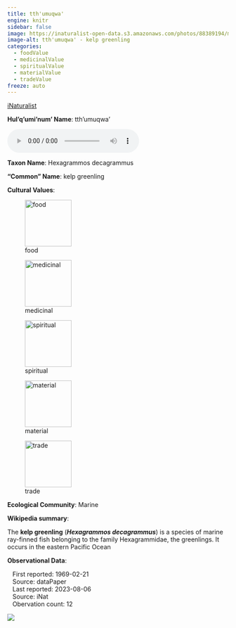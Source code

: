 ```yaml
---
title: tth'umuqwa'
engine: knitr
sidebar: false
image: https://inaturalist-open-data.s3.amazonaws.com/photos/88389194/medium.jpeg
image-alt: tth'umuqwa' - kelp greenling
categories:
  - foodValue
  - medicinalValue
  - spiritualValue
  - materialValue
  - tradeValue
freeze: auto
---
```


<div role="img" class="imerss-photo" style="background-image: url(https://inaturalist-open-data.s3.amazonaws.com/photos/88389194/medium.jpeg)" 
 alt="tth'umuqwa' - kelp greenling">
 <a href="https://www.inaturalist.org/taxa/68596" target="_blank" class="taxonDisplay-iNat-extern">iNaturalist<span class="external-link"></span></a>
</div>

**Hul'q'umi'num' Name**: tth'umuqwa'

<audio controls>
  <source src="../../NA" type="audio/mpeg">
</audio>

**Taxon Name**: Hexagrammos decagrammus

**"Common" Name**: kelp greenling

**Cultural Values**:

:::{layout-nrow=1}
![food](/files/food.svg){width=106px}

![medicinal](/files/medicinal.svg){width=106px}

![spiritual](/files/spiritual.svg){width=106px}

![material](/files/material.svg){width=106px}

![trade](/files/trade.svg){width=106px}
:::

**Ecological Community**: Marine

**Wikipedia summary**:
<p class="mw-empty-elt">
</p>

<p>The <b>kelp greenling</b> (<i><b>Hexagrammos decagrammus</b></i>) is a species of marine ray-finned fish belonging to the family Hexagrammidae, the greenlings.  It occurs in the eastern Pacific Ocean

**Observational Data**:

|    First reported: 1969-02-21

|    Source: dataPaper

|    Last reported: 2023-08-06

|    Source: iNat

|    Obervation count: 12

![](community_dist.png)
